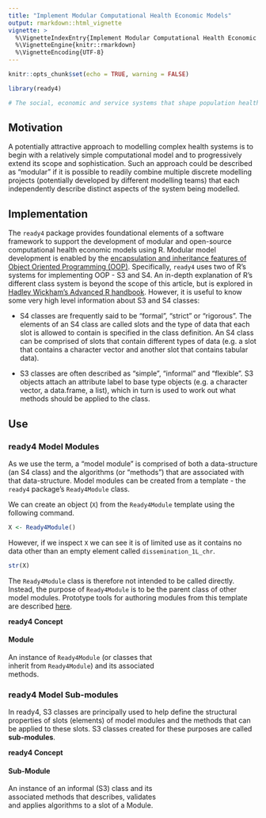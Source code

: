 ```yaml
---
title: "Implement Modular Computational Health Economic Models"
output: rmarkdown::html_vignette
vignette: >
  %\VignetteIndexEntry{Implement Modular Computational Health Economic Models}
  %\VignetteEngine{knitr::rmarkdown}
  %\VignetteEncoding{UTF-8}
---
```


```r
knitr::opts_chunk$set(echo = TRUE, warning = FALSE)
```
```r
library(ready4) 
```
```r
# The social, economic and service systems that shape population health are complex and thus can be challenging to model. Some health economic modelling projects may therefore be more tractable if broken into smaller tasks and advanced by multiple teams. Such phased and collaborative approaches can be facilitated by use of common frameworks for the development of computational models that are both open and modular. A model module can be used to model a discrete component of a health economic system. 
```

## Motivation
A potentially attractive approach to modelling complex health systems is to begin with a relatively simple computational model and to progressively extend its scope and sophistication. Such an approach could be described as "modular" if it is possible to readily combine multiple discrete modelling projects (potentially developed by different modelling teams) that each independently describe distinct aspects of the system being modelled. 

## Implementation
The `ready4` package provides foundational elements of a software framework to support the development of modular and open-source computational health economic models using R. Modular model development is enabled by the [encapsulation and inheritance features of Object Oriented Programming (OOP)](https://www.ready4-dev.com/docs/framework/implementation/paradigm/object-oriented/). Specifically, `ready4` uses two of R's systems for implementing OOP - S3 and S4. An in-depth explanation of R's different class system is beyond the scope of this article, but is explored in [Hadley Wickham's Advanced R handbook](https://adv-r.hadley.nz/oo.html). However, it is useful to know some very high level information about S3 and S4 classes:

 - S4 classes are frequently said to be "formal", "strict" or "rigorous". The elements of an S4 class are called slots and the type of data that each slot is allowed to contain is specified in the class definition. An S4 class can be comprised of slots that contain different types of data (e.g. a slot that contains a character vector and another slot that contains tabular data). 
 
 - S3 classes are often described as "simple", "informal" and "flexible". S3 objects attach an attribute label to base type objects (e.g. a character vector, a data.frame, a list), which in turn is used to work out what methods should be applied to the class. 
 
## Use

### ready4 Model Modules
As we use the term, a "model module" is comprised of both a data-structure (an S4 class) and the algorithms (or "methods") that are associated with that data-structure. Model modules can be created from a template - the `ready4` package's `Ready4Module` class. 

We can create an object (`X`) from the `Ready4Module` template using the following command.

```r
X <- Ready4Module()
```

However, if we inspect `X` we can see it is of limited use as it contains no data other than an empty element called `dissemination_1L_chr`.

```r
str(X)
```

The `Ready4Module` class is therefore not intended to be called directly. Instead, the  purpose of `Ready4Module` is to be the parent class of other model modules. Prototype tools for authoring modules from this template are described [here](https://www.ready4-dev.com/docs/tutorials/authoring-modules/).

::: {.card .border-primary .mb-3 style="max-width: 20rem;"}

::: {.card-header}
**ready4 Concept**
:::

::: {.card-body}
::: {.card-title}
#### Module
:::
An instance of `Ready4Module` (or classes that inherit from `Ready4Module`) and its associated methods.
:::
:::

### ready4 Model Sub-modules
In ready4, S3 classes are principally used to help define the structural properties of slots (elements) of model modules and the methods that can be applied to these slots. S3 classes created for these purposes are called **sub-modules**.
 
::: {.card .border-primary .mb-3 style="max-width: 20rem;"}

::: {.card-header}
**ready4 Concept**
:::

::: {.card-body}
::: {.card-title}
#### Sub-Module
:::
An instance of an informal (S3) class and its associated methods that describes, validates and applies algorithms to a slot of a Module.
:::
:::



